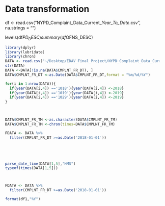 # Data transformation
df <- read.csv("NYPD_Complaint_Data_Current__Year_To_Date_.csv", na.strings = "")

levels(df$PD_DESC)
summary(df$OFNS_DESC)



```r
library(dplyr)
library(lubridate)
library(chron)
DATA <- read.csv("~/Desktop/EDAV_Final_Project/NYPD_Complaint_Data_Current__Year_To_Date_.csv",na.strings = "")
str(DATA)
DATA <-DATA[!is.na(DATA$CMPLNT_FR_DT), ]
DATA$CMPLNT_FR_DT <-as.Date(DATA$CMPLNT_FR_DT,format = "%m/%d/%Y")

for(i in 1:nrow(DATA)){
  if(year(DATA[i,4]) =='1018'){year(DATA[i,4]) <-2018}
  if(year(DATA[i,4]) =='1019'){year(DATA[i,4]) <-2019}
  if(year(DATA[i,4]) =='1029'){year(DATA[i,4]) <-2019}
}

 

DATA$CMPLNT_FR_TM <-as.character(DATA$CMPLNT_FR_TM)
DATA$CMPLNT_FR_TM <-chron(times=DATA$CMPLNT_FR_TM)

FDATA <- DATA %>%
  filter(CMPLNT_FR_DT >=as.Date('2018-01-01'))





parse_date_time(DATA[1,5],"HMS")
typeof(times(DATA[1,5]))



FDATA <- DATA %>%
  filter(CMPLNT_FR_DT >=as.Date('2018-01-01'))

format(df1,"%Y")

```




